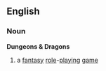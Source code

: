 ==English==
===Noun===
{{wikipedia}}
'''Dungeons & Dragons'''
# a [[fantasy]] [[role]]-[[playing]] [[game]]